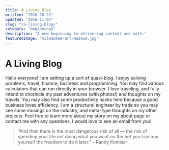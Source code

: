 ```yaml
---
title: A Living Blog
written: "2016-10-22"
updated: "2016-11-03"
slug: "/a-living-blog/"
category: "beginnings"
description: "A new beginning to delivering content and math."
featuredImage: "milwaukee-art-museum.jpg"
---
```


# A Living Blog

Hello everyone! I am setting up a sort of quasi-blog. I enjoy solving problems, travel, finance, business and programming. You may find various calculators that can run directly in your browser. I love traveling, and fully intend to chorincle my past adventures (with photos!) and thoughts on my travels. You may also find some productivity hacks here because a good business loves efficiency. I am a structural engineer by trade so you may see some musings on the industry, and meta-type thoughts on my other projects. Feel free to learn more about my story on my about page or contact me with any questions. I would love to see an email from you!


> “And then there is the most dangerous risk of all — the risk of spending your life not doing what you want on the bet you can buy yourself the freedom to do it later.”
> – Randy Komisar
